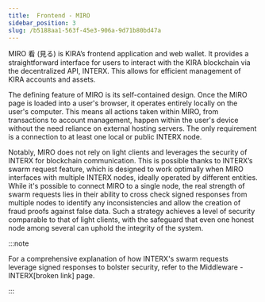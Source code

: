 ```yaml
---
title:  Frontend - MIRO
sidebar_position: 3
slug: /b5188aa1-563f-45e3-906a-9d71b80bd47a
---
```





MIRO 看 (見る) is KIRA’s frontend application and web wallet. It provides a straightforward interface for users to interact with the KIRA blockchain via the decentralized API, INTERX. This allows for efficient management of KIRA accounts and assets. 


The defining feature of MIRO is its self-contained design. Once the MIRO page is loaded into a user's browser, it operates entirely locally on the user's computer. This means all actions taken within MIRO, from transactions to account management, happen within the user's device without the need reliance on external hosting servers. The only requirement is a connection to at least one local or public INTERX node. 


Notably, MIRO does not rely on light clients and leverages the security of INTERX for blockchain communication. This is possible thanks to INTERX’s swarm request feature, which is designed to work optimally when MIRO interfaces with multiple INTERX nodes, ideally operated by different entities. While it's possible to connect MIRO to a single node, the real strength of swarm requests lies in their ability to cross check signed responses from multiple nodes to identify any inconsistencies and allow the creation of fraud proofs against false data. Such a strategy achieves a level of security comparable to that of light clients, with the safeguard that even one honest node among several can uphold the integrity of the system.


:::note

For a comprehensive explanation of how INTERX's swarm requests leverage signed responses to bolster security, refer to the Middleware - INTERX[broken link] page.

:::



